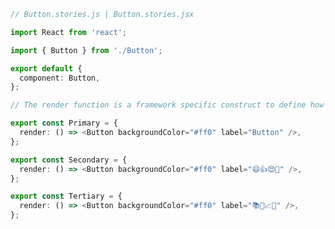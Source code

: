 ```ts
// Button.stories.js | Button.stories.jsx

import React from 'react';

import { Button } from './Button';

export default {
  component: Button,
};

// The render function is a framework specific construct to define how the story should render

export const Primary = {
  render: () => <Button backgroundColor="#ff0" label="Button" />,
};

export const Secondary = {
  render: () => <Button backgroundColor="#ff0" label="😄👍😍💯" />,
};

export const Tertiary = {
  render: () => <Button backgroundColor="#ff0" label="📚📕📈🤓" />,
};
```
